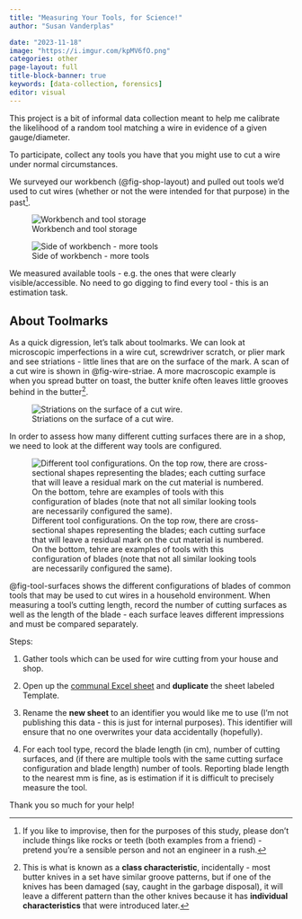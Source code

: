 ```yaml
---
title: "Measuring Your Tools, for Science!"
author: "Susan Vanderplas"

date: "2023-11-18"
image: "https://i.imgur.com/kpMV6fO.png"
categories: other
page-layout: full
title-block-banner: true
keywords: [data-collection, forensics]
editor: visual
---
```


This project is a bit of informal data collection meant to help me calibrate the likelihood of a random tool matching a wire in evidence of a given gauge/diameter.

To participate, collect any tools you have that you might use to cut a wire under normal circumstances.

We surveyed our workbench (@fig-shop-layout) and pulled out tools we'd used to cut wires (whether or not the were intended for that purpose) in the past^[If you like to improvise, then for the purposes of this study, please don't include things like rocks or teeth (both examples from a friend) - pretend you're a sensible person and not an engineer in a rush.].

::: {#fig-shop-layout layout-ncol=2}

![Workbench and tool storage](https://i.imgur.com/VU5v4oy.jpg)

![Side of workbench - more tools](https://i.imgur.com/wyAZff9.jpg)

We measured available tools - e.g. the ones that were clearly visible/accessible. No need to go digging to find every tool - this is an estimation task.
:::


## About Toolmarks

As a quick digression, let's talk about toolmarks. We can look at microscopic imperfections in a wire cut, screwdriver scratch, or plier mark and see striations - little lines that are on the surface of the mark. A scan of a cut wire is shown in @fig-wire-striae. A more macroscopic example is when you spread butter on toast, the butter knife often leaves little grooves behind in the butter^[This is what is known as a **class characteristic**, incidentally - most butter knives in a set have similar groove patterns, but if one of the knives has been damaged (say, caught in the garbage disposal), it will leave a different pattern than the other knives because it has **individual characteristics** that were introduced later.].

![Striations on the surface of a cut wire.](https://i.imgur.com/ycv5Zs8.png){#fig-wire-striae}

In order to assess how many different cutting surfaces there are in a shop, we need to look at the different way tools are configured.

![Different tool configurations. On the top row, there are cross-sectional shapes representing the blades; each cutting surface that will leave a residual mark on the cut material is numbered. On the bottom, tehre are examples of tools with this configuration of blades (note that not all similar looking tools are necessarily configured the same).](https://i.imgur.com/oPTXpni.png){#fig-tool-surfaces}

@fig-tool-surfaces shows the different configurations of blades of common tools that may be used to cut wires in a household environment. When measuring a tool's cutting length, record the number of cutting surfaces as well as the length of the blade - each surface leaves different impressions and must be compared separately.



Steps:

1. Gather tools which can be used for wire cutting from your house and shop.

2. Open up the [communal Excel sheet](https://uofnelincoln-my.sharepoint.com/:x:/r/personal/svanderplas2_unl_edu/Documents/Data/Forensics-Wirecuts-Garage-Survey.xlsx?d=wea8b6c2ee3864a9abd2a31418698a6b3&csf=1&web=1&e=GffbXY&nav=MTVfezZGMkQ3MzI5LTM0OTEtNEZDQS05NTY3LUI1MDk1QjQzMjM5QX0) and **duplicate** the sheet labeled Template. 

3. Rename the **new sheet** to an identifier you would like me to use (I'm not publishing this data - this is just for internal purposes). This identifier will ensure that no one overwrites your data accidentally (hopefully).

4. For each tool type, record the blade length (in cm), number of cutting surfaces, and (if there are multiple tools with the same cutting surface configuration and blade length) number of tools. Reporting blade length to the nearest mm is fine, as is estimation if it is difficult to precisely measure the tool. 

Thank you so much for your help!
